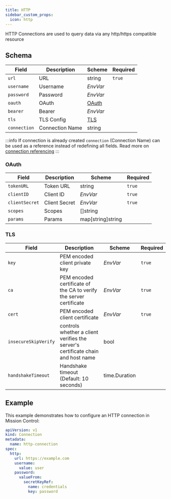 ```yaml
---
title: HTTP
sidebar_custom_props:
  icon: http
---
```


<!-- Source: modules/duty/connection/http.go:38#HTTPConnection -->

HTTP Connections are used to query data via any http/https compatible resource

## Schema

| Field        | Description     | Scheme                                         | Required |
|--------------|-----------------|------------------------------------------------|----------|
| `url`        | URL             | string                                         | `true`   |
| `username`   | Username        | <CommonLink to="secrets">_EnvVar_</CommonLink> |          |
| `password`   | Password        | <CommonLink to="secrets">_EnvVar_</CommonLink> |          |
| `oauth`      | OAuth           | [OAuth](#oauth)                                |          |
| `bearer`     | Bearer          | <CommonLink to="secrets">_EnvVar_</CommonLink> |          |
| `tls`        | TLS Config      | [TLS](#tls)                                    |          |
| `connection` | Connection Name | string                                         |          |

:::info
If connection is already created `connection` (Connection Name) can be used as a reference instead of redefining all fields. Read more on [connection referencing](/reference/connections/#referencing-connections)
:::

### OAuth

| Field          | Description   | Scheme                                         | Required |
|----------------|---------------|------------------------------------------------|----------|
| `tokenURL`     | Token URL     | string                                         | `true`   |
| `clientID`     | Client ID     | <CommonLink to="secrets">_EnvVar_</CommonLink> | `true`   |
| `clientSecret` | Client Secret | <CommonLink to="secrets">_EnvVar_</CommonLink> | `true`   |
| `scopes`       | Scopes        | []string                                       |          |
| `params`       | Params        | map[string]string                              |          |

### TLS

| Field                | Description                                                                     | Scheme                                         | Required |
|----------------------|---------------------------------------------------------------------------------|------------------------------------------------|----------|
| `key`                | PEM encoded client private key                                                  | <CommonLink to="secrets">_EnvVar_</CommonLink> | `true`   |
| `ca`                 | PEM encoded certificate of the CA to verify the server certificate              | <CommonLink to="secrets">_EnvVar_</CommonLink> | `true`   |
| `cert`               | PEM encoded client certificate                                                  | <CommonLink to="secrets">_EnvVar_</CommonLink> | `true`   |
| `insecureSkipVerify` | controls whether a client verifies the server's certificate chain and host name | bool                                           |          |
| `handshakeTimeout`   | Handshake timeout (Default: 10 seconds)                                         | time.Duration                                  |          |


## Example

This example demonstrates how to configure an HTTP connection in Mission Control:

```yaml title="http-connection.yaml"
apiVersion: v1
kind: Connection
metadata:
  name: http-connection
spec:
  http:
    url: https://example.com
    username:
      value: user
    password:
      valueFrom:
        secretKeyRef:
          name: credentials
          key: password
```
